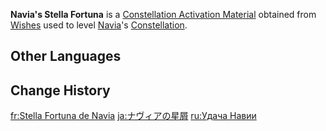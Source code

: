 {{Item Infobox
|id           = 001191
|image        = Item Stella Fortuna (5 Star).png
|type         = Constellation Activation Materials
|group        = Stella Fortuna
|quality      = 5
|description  = [[Navia]]'s Constellation Activation Material
|source1      = [[Wishes]]
}}
'''Navia's Stella Fortuna''' is a [[Constellation Activation Material]] obtained from [[Wishes]] used to level [[Navia]]'s [[Constellation]].

==Other Languages==
{{Other Languages|default_hidden=1
|en      = Navia's Stella Fortuna
|zhs     = 娜维娅的命星
|zhs_rm  = Nàwéiyà de Mìngxīng
|zht     = 娜維婭的命星
|zht_rm  = Nàwéiyà de Mìngxīng
|ja      = ナヴィアの星屑
|ja_rm   = Navia no Hoshikuzu
|ko      = 나비아<->의 운명<->의 별
|es      = Stella Fortuna de Navia
|fr      = Stella Fortuna deNavia
|ru      = Удача Навии
|th      = ดวงดาวแห่งชีวิตของ Navia
|th_rm   = Duangdao haeng Chiwit khong Navia
|vi      = Chòm Sao Của Navia
|de      = Stella Fortuna von Navia
|id      = Navia's Stella Fortuna
|pt      = Stella Fortuna de Navia
|tr      = Navia'nın Yaşam Yıldızı
|it      = Stella Fortuna di Navia
}}

==Change History==
{{Change History|4.3}}

[[fr:Stella Fortuna de Navia]]
[[ja:ナヴィアの星屑]]
[[ru:Удача Навии]]